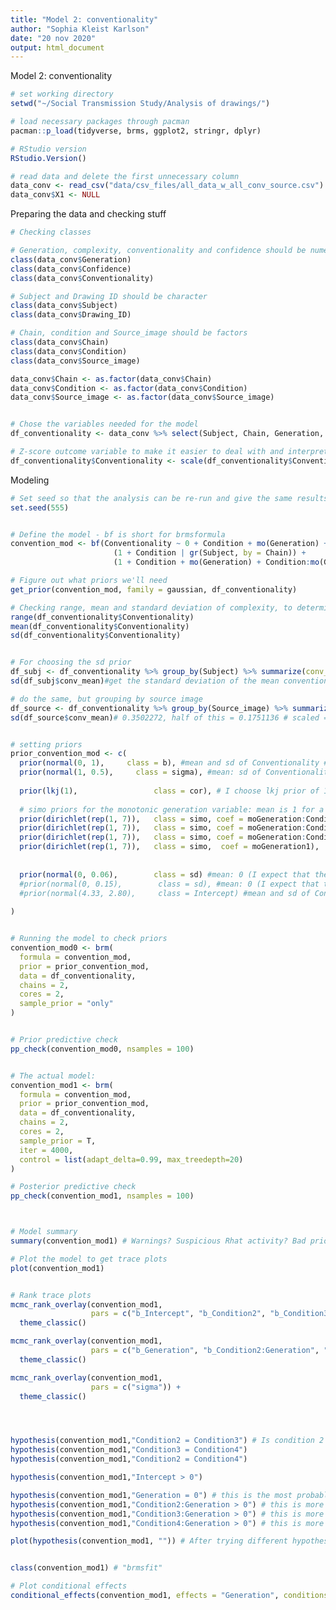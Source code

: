 ```yaml
---
title: "Model 2: conventionality"
author: "Sophia Kleist Karlson"
date: "20 nov 2020"
output: html_document
---
```


Model 2: conventionality


```r
# set working directory
setwd("~/Social Transmission Study/Analysis of drawings/")

# load necessary packages through pacman
pacman::p_load(tidyverse, brms, ggplot2, stringr, dplyr)

# RStudio version
RStudio.Version()

# read data and delete the first unnecessary column
data_conv <- read_csv("data/csv_files/all_data_w_all_conv_source.csv") #we use all_data_w_all_conv_source.csv
data_conv$X1 <- NULL
```


Preparing the data and checking stuff
```r
# Checking classes

# Generation, complexity, conventionality and confidence should be numeric
class(data_conv$Generation)
class(data_conv$Confidence)
class(data_conv$Conventionality)

# Subject and Drawing ID should be character
class(data_conv$Subject)
class(data_conv$Drawing_ID)

# Chain, condition and Source_image should be factors
class(data_conv$Chain)
class(data_conv$Condition)
class(data_conv$Source_image)

data_conv$Chain <- as.factor(data_conv$Chain)
data_conv$Condition <- as.factor(data_conv$Condition)
data_conv$Source_image <- as.factor(data_conv$Source_image)


# Chose the variables needed for the model
df_conventionality <- data_conv %>% select(Subject, Chain, Generation, Condition, Source_image, Conventionality)

# Z-score outcome variable to make it easier to deal with and interpret
df_conventionality$Conventionality <- scale(df_conventionality$Conventionality)
```


Modeling
```r
# Set seed so that the analysis can be re-run and give the same results
set.seed(555)


# Define the model - bf is short for brmsformula
convention_mod <- bf(Conventionality ~ 0 + Condition + mo(Generation) + Condition:mo(Generation) + 
                       (1 + Condition | gr(Subject, by = Chain)) +
                       (1 + Condition + mo(Generation) + Condition:mo(Generation) | Source_image))

# Figure out what priors we'll need
get_prior(convention_mod, family = gaussian, df_conventionality)

# Checking range, mean and standard deviation of complexity, to determine which family to choose and to use for beta-prior
range(df_conventionality$Conventionality)
mean(df_conventionality$Conventionality)
sd(df_conventionality$Conventionality)


# For choosing the sd prior
df_subj <- df_conventionality %>% group_by(Subject) %>% summarize(conv_mean = mean(Conventionality)) # find mean conventionality for each participant
sd(df_subj$conv_mean)#get the standard deviation of the mean conventionality for each participant (0.2970962). Divide this in two (0.1485481) # scaled = 0.11, half = 0.06

# do the same, but grouping by source image
df_source <- df_conventionality %>% group_by(Source_image) %>% summarize(conv_mean = mean(Conventionality)) # find mean conventionality for each source image
sd(df_source$conv_mean)# 0.3502272, half of this = 0.1751136 # scaled = 0.12, half = 0.06


# setting priors
prior_convention_mod <- c(
  prior(normal(0, 1),     class = b), #mean and sd of Conventionality # 4.33, 2.80
  prior(normal(1, 0.5),     class = sigma), #mean: sd of Conventionality. sigma: half of the sd of Conventionality # 2.80, 1.40
  
  prior(lkj(1),                 class = cor), # I choose lkj prior of 1 - WHY??
  
  # simo priors for the monotonic generation variable: mean is 1 for a uniform prior, sigma is K-1, where K is the number of levels in the monotonic variable (we have 8 generations)
  prior(dirichlet(rep(1, 7)),   class = simo, coef = moGeneration:Condition21),                 
  prior(dirichlet(rep(1, 7)),   class = simo, coef = moGeneration:Condition31),             
  prior(dirichlet(rep(1, 7)),   class = simo, coef = moGeneration:Condition41),            
  prior(dirichlet(rep(1, 7)),   class = simo,  coef = moGeneration1),
 
  
  prior(normal(0, 0.06),        class = sd) #mean: 0 (I expect that they might not vary at all). sd for the mean conv for each source image = 0.35. sigma should go from 0 (the mean of the prior) to around that -> sigma: 0.18.
  #prior(normal(0, 0.15),        class = sd), #mean: 0 (I expect that they might not vary at all). sd for the mean conv for each dubject = 0.30. sigma should go from 0 (the mean of the prior) to around that -> sigma: 0.15.
  #prior(normal(4.33, 2.80),     class = Intercept) #mean and sd of Conventionality
  
)


# Running the model to check priors
convention_mod0 <- brm(
  formula = convention_mod, 
  prior = prior_convention_mod,
  data = df_conventionality,
  chains = 2,
  cores = 2,
  sample_prior = "only"
)


# Prior predictive check
pp_check(convention_mod0, nsamples = 100) 


# The actual model:
convention_mod1 <- brm(
  formula = convention_mod, 
  prior = prior_convention_mod,
  data = df_conventionality,
  chains = 2,
  cores = 2,
  sample_prior = T,
  iter = 4000,
  control = list(adapt_delta=0.99, max_treedepth=20)
)

# Posterior predictive check
pp_check(convention_mod1, nsamples = 100)



# Model summary
summary(convention_mod1) # Warnings? Suspicious Rhat activity? Bad priors?

# Plot the model to get trace plots
plot(convention_mod1)


# Rank trace plots
mcmc_rank_overlay(convention_mod1, 
                  pars = c("b_Intercept", "b_Condition2", "b_Condition3", "b_Condition4")) + 
  theme_classic()

mcmc_rank_overlay(convention_mod1, 
                  pars = c("b_Generation", "b_Condition2:Generation", "b_Condition3:Generation", "b_Condition4:Generation")) + 
  theme_classic()

mcmc_rank_overlay(convention_mod1, 
                  pars = c("sigma")) + 
  theme_classic()




hypothesis(convention_mod1,"Condition2 = Condition3") # Is condition 2 more complex than condition 3?
hypothesis(convention_mod1,"Condition3 = Condition4")
hypothesis(convention_mod1,"Condition2 = Condition4")

hypothesis(convention_mod1,"Intercept > 0")

hypothesis(convention_mod1,"Generation = 0") # this is the most probable in terms of generation
hypothesis(convention_mod1,"Condition2:Generation > 0") # this is more probable than =, and a LOT more than <
hypothesis(convention_mod1,"Condition3:Generation > 0") # this is more probable than =, and a LOT more than <
hypothesis(convention_mod1,"Condition4:Generation > 0") # this is more probable than =, and a LOT more than <

plot(hypothesis(convention_mod1, "")) # After trying different hypotheses, this turned out to be the best


class(convention_mod1) # "brmsfit"

# Plot conditional effects
conditional_effects(convention_mod1, effects = "Generation", conditions = make_conditions(convention_mod1, vars = "Condition"))
```




